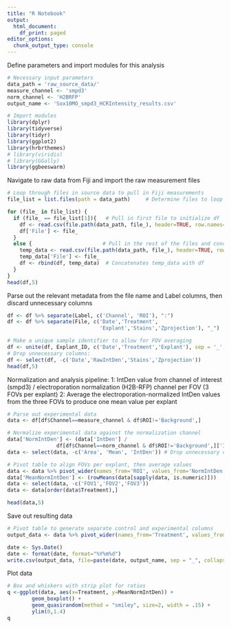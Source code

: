 ```yaml
---
title: "R Notebook"
output:
  html_document:
    df_print: paged
editor_options:
  chunk_output_type: console
---
```

Define parameters and import modules for this analysis

```r
# Necessary input parameters
data_path = 'raw_source_data/'
measure_channel <- 'smpd3'
norm_channel <- 'H2BRFP'
output_name <- 'Sox10MO_smpd3_HCRIntensity_results.csv'

# Import modules
library(dplyr)
library(tidyverse)
library(tidyr)
library(ggplot2)
library(hrbrthemes)
# library(viridis)
# library(GGally)
library(ggbeeswarm)
```

Navigate to raw data from Fiji and import the raw measurement files

```r
# Loop through files in source data to pull in Fiji measurements
file_list = list.files(path = data_path)     # Determine files to loop through

for (file_ in file_list) {
  if (file_ == file_list[1]){   # Pull in first file to initialize df
    df <- read.csv(file.path(data_path, file_), header=TRUE, row.names=1)
    df['File'] <- file_
  }
  else {                       # Pull in the rest of the files and concatenate
    temp_data <- read.csv(file.path(data_path, file_), header=TRUE, row.names=1)
    temp_data['File'] <- file_
    df <- rbind(df, temp_data)  # Concatenates temp_data with df
  }
}
head(df,5)
```

Parse out the relevant metadata from the file name and Label columns, then 
  discard unnecessary columns

```r
df <- df %>% separate(Label, c('Channel', 'ROI'), ":")
df <- df %>% separate(File, c('Date','Treatment',
                              'Explant','Stains','Zprojection'), "_")

# Make a unique sample identifier to allow for FOV averaging
df <- unite(df, Explant_ID, c('Date','Treatment','Explant'), sep = '_',remove = FALSE) 
# Drop unnecessary columns:
df <- select(df, -c('Date','RawIntDen','Stains','Zprojection'))
head(df,5)
```

Normalization and analysis pipeline:
  1: IntDen value from channel of interest (smpd3) / electroporation normalization (H2B-RFP) 
        channel per FOV (3 FOVs per explant)
  2: Average the electroporation-normalized IntDen values from the three FOVs to produce one 
        mean value per explant
  
```r
# Parse out experimental data
data <- df[df$Channel==measure_channel & df$ROI!='Background',]

# Normalize experimental data against the normalization channel
data['NormIntDen'] <- (data['IntDen'] / 
                df[df$Channel==norm_channel & df$ROI!='Background',]['IntDen'])
data <- select(data, -c('Area', 'Mean', 'IntDen')) # Drop unnecessary cols

# Pivot table to align FOVs per explant, then average values
data <- data %>% pivot_wider(names_from='ROI', values_from='NormIntDen')
data['MeanNormIntDen'] <- (rowMeans(data[sapply(data, is.numeric)]))
data <- select(data, -c('FOV1','FOV2','FOV3'))
data <- data[order(data$Treatment),]

head(data,5)
```

Save out resulting data

```r
# Pivot table to generate separate control and experimental columns
output_data <- data %>% pivot_wider(names_from='Treatment', values_from='MeanNormIntDen')

date <- Sys.Date()
date <- format(date, format="%Y%m%d")
write.csv(output_data, file=paste(date, output_name, sep = "_", collapse = NULL))
```

Plot data

```r

# Box and whiskers with strip plot for ratios
q <-ggplot(data, aes(x=Treatment, y=MeanNormIntDen)) +
        geom_boxplot() +
        geom_quasirandom(method = "smiley", size=2, width = .15) +
        ylim(0,1.4)
q
```

